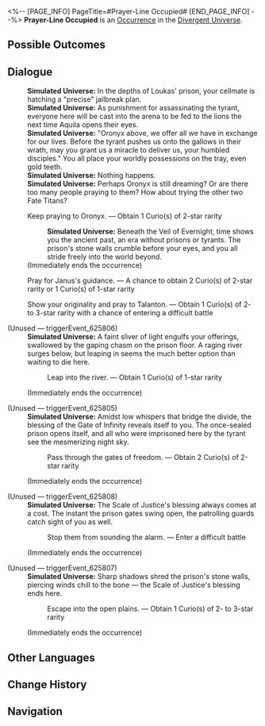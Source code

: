 <%-- [PAGE_INFO]
PageTitle=#Prayer-Line Occupied#
[END_PAGE_INFO] --%>
{{Stub}}
{{Simulated Universe Event Infobox
|id            = 25801
|title         = 
|image         = <!--TBA: SpriteOutput/Rogue/RandomEvent/PicRogueEvent_31.png-->
|domains_su    = 
|domains_swarm = 
|domains_gng   = 
|domains_du    = Unknown
|domains_und   = 
|requirements  = 
|prev          = 
|next          = 
|characters    = 
|factions      = 
|order         = 
|order_du      = 141
}}
'''Prayer-Line Occupied''' is an [[Divergent Universe/Occurrence|Occurrence]] in the [[Divergent Universe]].

==Possible Outcomes==
{{Possible Outcomes
|choice_1 = Leap into the river.
|result_1 = Obtain 1 Curio(s) of 1-star rarity

|choice_2 = Pass through the gates of freedom.
|result_2 = Obtain 2 Curio(s) of 2-star rarity

|choice_3 = Stop them from sounding the alarm.
|result_3 = Enter a difficult battle

|choice_4 = Escape into the open plains.
|result_4 = Obtain 1 Curio(s) of 2- to 3-star rarity

|choice_5 = Keep praying to Oronyx.
|result_5 = Obtain 1 Curio(s) of 2-star rarity

|choice_6 = Pray for Janus's guidance.
|result_6 = A chance to obtain 2 Curio(s) of 2-star rarity or 1 Curio(s) of 1-star rarity

|choice_7 = Show your originality and pray to Talanton.
|result_7 = Obtain 1 Curio(s) of 2- to 3-star rarity with a chance of entering a difficult battle

}}
<!--
==Gameplay Notes==
* 
-->
==Dialogue==
{{Dialogue Start}}
:'''Simulated Universe:''' In the depths of Loukas' prison, your cellmate is hatching a "precise" jailbreak plan.
:'''Simulated Universe:''' As punishment for assassinating the tyrant, everyone here will be cast into the arena to be fed to the lions the next time Aquila opens their eyes.
:'''Simulated Universe:''' "Oronyx above, we offer all we have in exchange for our lives. Before the tyrant pushes us onto the gallows in their wrath, may you grant us a miracle to deliver us, your humbled disciples." You all place your worldly possessions on the tray, even gold teeth.
:'''Simulated Universe:''' Nothing happens.
:'''Simulated Universe:''' Perhaps Oronyx is still dreaming? Or are there too many people praying to them? How about trying the other two Fate Titans?
:{{DIcon|Star}} Keep praying to Oronyx. &mdash; Obtain 1 Curio(s) of 2-star rarity
::'''Simulated Universe:''' Beneath the Veil of Evernight, time shows you the ancient past, an era without prisons or tyrants. The prison's stone walls crumble before your eyes, and you all stride freely into the world beyond.
:;(Immediately ends the occurrence)
:{{DIcon|Star}} Pray for Janus's guidance. &mdash; A chance to obtain 2 Curio(s) of 2-star rarity or 1 Curio(s) of 1-star rarity
:{{DIcon|Star}} Show your originality and pray to Talanton. &mdash; Obtain 1 Curio(s) of 2- to 3-star rarity with a chance of entering a difficult battle

;(Unused &mdash; triggerEvent_625806)
:'''Simulated Universe:''' A faint sliver of light engulfs your offerings, swallowed by the gaping chasm on the prison floor. A raging river surges below, but leaping in seems the much better option than waiting to die here.
::{{DIcon|Star}} Leap into the river. &mdash; Obtain 1 Curio(s) of 1-star rarity
:;(Immediately ends the occurrence)

;(Unused &mdash; triggerEvent_625805)
:'''Simulated Universe:''' Amidst low whispers that bridge the divide, the blessing of the Gate of Infinity reveals itself to you. The once-sealed prison opens itself, and all who were imprisoned here by the tyrant see the mesmerizing night sky.
::{{DIcon|Star}} Pass through the gates of freedom. &mdash; Obtain 2 Curio(s) of 2-star rarity
:;(Immediately ends the occurrence)

;(Unused &mdash; triggerEvent_625808)
:'''Simulated Universe:''' The Scale of Justice's blessing always comes at a cost. The instant the prison gates swing open, the patrolling guards catch sight of you as well.
::{{DIcon|Star}} Stop them from sounding the alarm. &mdash; Enter a difficult battle
:;(Immediately ends the occurrence)

;(Unused &mdash; triggerEvent_625807)
:'''Simulated Universe:''' Sharp shadows shred the prison's stone walls, piercing winds chill to the bone &mdash; the Scale of Justice's blessing ends here.
::{{DIcon|Star}} Escape into the open plains. &mdash; Obtain 1 Curio(s) of 2- to 3-star rarity
:;(Immediately ends the occurrence)
{{Dialogue End}}

==Other Languages==
{{Other Languages
|en   = Prayer-Line Occupied
|zhs  = 祈祷正匆忙
|zht  = 祈禱正匆忙
|ja   = 忙しくお祈り中
|ko   = 바쁘게 기도 중
|es   = Oración apresurada
|fr   = Ligne de prière occupée
|ru   = Очередь на молитву
|th   = ผู้อธิษฐานที่เร่งรีบ
|vi   = Cầu Nguyện Vội Vàng
|de   = In Eile beten
|id   = Doa Terburu-buru
|pt   = Oração Apressada
}}

==Change History==
{{Change History|3.1}}

==Navigation==
{{Occurrence Navbox}}